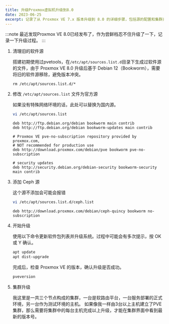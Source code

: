 ```yaml
---
title: 升级Proxmox虚拟机升级到8.0
date: 2023-06-25
excerpt: 记录了从 Proxmox VE 7.x 版本升级到 8.0 的详细步骤，包括源的配置和集群升级的注意事项。
---
```


:::note
最近发现Proxmox VE 8.0已经发布了，作为尝鲜档忍不住升级了一下，记录一下升级过程。
:::


<LinkCard title="官方升级文档" description="Upgrade from 7 to 8 - Proxmox VE" href="https://pve.proxmox.com/wiki/Upgrade_from_7_to_8"></LinkCard>


1. 清理旧的软件源

   搭建初期使用过pvetools，在`/etc/apt/sources.list.d`目录下生成过软件源的文件，由于 Proxmox VE 8.0 升级后基于 Debian 12（Bookworm），需要将旧的软件源移除，避免版本冲突。

    ```
    rm /etc/apt/sources.list.d/*
    ```

2. 修改 `/etc/apt/sources.list` 文件为官方源

   如果没有特殊网络环境的话，此处可以替换为国内源。

    ```bash
    vi /etc/apt/sources.list
    ```

    ```
    deb http://ftp.debian.org/debian bookworm main contrib
    deb http://ftp.debian.org/debian bookworm-updates main contrib

    # Proxmox VE pve-no-subscription repository provided by proxmox.com,
    # NOT recommended for production use
    deb http://download.proxmox.com/debian/pve bookworm pve-no-subscription

    # security updates
    deb http://security.debian.org/debian-security bookworm-security main contrib
    ```

3. 添加 Ceph 源

   这个源不添加会可能会报错

    ```bash
    vi /etc/apt/sources.list.d/ceph.list
    ```

    ```
    deb http://download.proxmox.com/debian/ceph-quincy bookworm no-subscription
    ```

4. 开始升级

    使用以下命令更新软件包列表并升级系统。过程中可能会有多次提示，按 OK 或 Y 确认。

    ```bash
    apt update
    apt dist-upgrade
    ```

    完成后，检查 Proxmox VE 的版本，确认升级是否成功。

    ```bash
    pveversion
    ```

5. 集群升级

   我这里是一共三个节点构成的集群，一台是软路由平台，一台服务部署的正式环境，另一台作为测试环境的主机。
   如果像我一样由3台以上主机建立了PVE集群，那么需要将集群中的每台主机完成以上升级，才能在集群界面中看到最新的版本号。